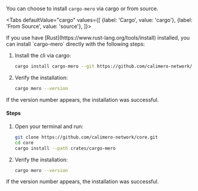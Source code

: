 You can choose to install `cargo-mero` via cargo or from source.


<Tabs
    defaultValue="cargo"
    values={[
        {label: 'Cargo', value: 'cargo'},
        {label: 'From Source', value: 'source'},
    ]}>

<TabItem value="cargo">
If you use have [Rust](https://www.rust-lang.org/tools/install) installed, you can install `cargo-mero` directly with the following
steps:

1. Install the cli via cargo:

   ```bash
   cargo install cargo-mero --git https://github.com/calimero-network/core.git
   ```

2. Verify the installation:
   ```bash
   cargo mero --version
   ```

If the version number appears, the installation was successful.

</TabItem>
<TabItem value="source">

#### Steps

1. Open your terminal and run:

   ```bash
   git clone https://github.com/calimero-network/core.git
   cd core
   cargo install --path crates/cargo-mero
   ```

2. Verify the installation:
   ```bash
   cargo mero --version
   ```

If the version number appears, the installation was successful.

</TabItem>
</Tabs>
